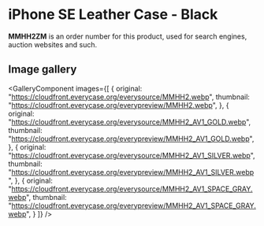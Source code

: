 
# iPhone SE Leather Case - Black

<Callout type='info' emoji='👉🏻'>**MMHH2ZM** is an order number for this product, used for search engines, auction websites and such.</Callout>

## Image gallery

<GalleryComponent
    images={[
      {
        original: "https://cloudfront.everycase.org/everysource/MMHH2.webp",
        thumbnail: "https://cloudfront.everycase.org/everypreview/MMHH2.webp",
      },
      {
        original: "https://cloudfront.everycase.org/everysource/MMHH2_AV1_GOLD.webp",
        thumbnail: "https://cloudfront.everycase.org/everypreview/MMHH2_AV1_GOLD.webp",
      },
      {
        original: "https://cloudfront.everycase.org/everysource/MMHH2_AV1_SILVER.webp",
        thumbnail: "https://cloudfront.everycase.org/everypreview/MMHH2_AV1_SILVER.webp",
      },
      {
        original: "https://cloudfront.everycase.org/everysource/MMHH2_AV1_SPACE_GRAY.webp",
        thumbnail: "https://cloudfront.everycase.org/everypreview/MMHH2_AV1_SPACE_GRAY.webp",
      }
    ]}
  />

